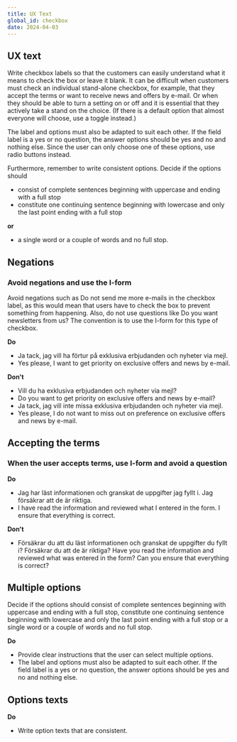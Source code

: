 ```yaml
---
title: UX Text
global_id: checkbox
date: 2024-04-03
---
```


## UX text

Write checkbox labels so that the customers can easily understand what it means to check the box or leave it blank. It can be difficult when customers must check an individual stand-alone checkbox, for example, that they accept the terms or want to receive news and offers by e-mail. Or when they should be able to turn a setting on or off and it is essential that they actively take a stand on the choice. (If there is a default option that almost everyone will choose, use a toggle instead.)

The label and options must also be adapted to suit each other. If the field label is a yes or no question, the answer options should be yes and no and nothing else. Since the user can only choose one of these options, use radio buttons instead.

Furthermore, remember to write consistent options. Decide if the options should

- consist of complete sentences beginning with uppercase and ending with a full stop
- constitute one continuing sentence beginning with lowercase and only the last point ending with a full stop

**or**

- a single word or a couple of words and no full stop.

## Negations
### Avoid negations and use the I-form
Avoid negations such as Do not send me more e-mails in the checkbox label, as this would mean that users have to check the box to prevent something from happening. Also, do not use questions like Do you want newsletters from us? The convention is to use the I-form for this type of checkbox.

**Do**
- <SE>Ja tack, jag vill ha förtur på exklusiva erbjudanden och nyheter via mejl.</SE>
- Yes please, I want to get priority on exclusive offers and news by e-mail.

**Don't**
- <SE>Vill du ha exklusiva erbjudanden och nyheter via mejl?</SE>
- Do you want to get priority on exclusive offers and news by e-mail?
- <SE>Ja tack, jag vill inte missa exklusiva erbjudanden och nyheter via mejl.</SE>
- Yes please, I do not want to miss out on preference on exclusive offers and news by e-mail.

## Accepting the terms
### When the user accepts terms, use I-form and avoid a question

**Do**
- <SE>Jag har läst informationen och granskat de uppgifter jag fyllt i. Jag försäkrar att de är riktiga.</SE>
- I have read the information and reviewed what I entered in the form. I ensure that everything is correct.

**Don't**
- <SE>Försäkrar du att du läst informationen och granskat de uppgifter du fyllt i? Försäkrar du att de är riktiga?</SE>
Have you read the information and reviewed what was entered in the form? Can you ensure that everything is correct?

## Multiple options
Decide if the options should consist of complete sentences beginning with uppercase and ending with a full stop, constitute one continuing sentence beginning with lowercase and only the last point ending with a full stop or a single word or a couple of words and no full stop.

**Do**
- Provide clear instructions that the user can select multiple options.
- The label and options must also be adapted to suit each other. If the field label is a yes or no question, the answer options should be yes and no and nothing else.

## Options texts

**Do**
- Write option texts that are consistent.
